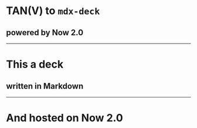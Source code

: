 # TAN(V) to `mdx-deck`
## powered by Now 2.0
---
# This a deck
## written in Markdown
---
# And hosted on Now 2.0

